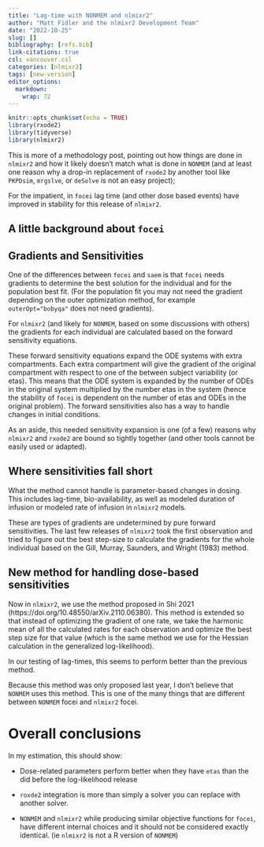 ```yaml
---
title: "Lag-time with NONMEM and nlmixr2"
author: "Matt Fidler and the nlmixr2 Development Team"
date: "2022-10-25"
slug: []
bibliography: [refs.bib]
link-citations: true
csl: vancouver.csl
categories: [nlmixr2]
tags: [new-version]
editor_options: 
  markdown: 
    wrap: 72
---
```


```r
knitr::opts_chunk$set(echo = TRUE)
library(rxode2)
library(tidyverse)
library(nlmixr2)
```

This is more of a methodology post, pointing out how things are done
in `nlmixr2` and how it likely doesn't match what is done in `NONMEM`
(and at least one reason why a drop-in replacement of `rxode2` by
another tool like `PKPDsim`, `mrgslve`, or `deSolve` is not an easy
project); 

For the impatient, in `focei` lag time (and other dose based
events) have improved in stability for this release of `nlmixr2`.

## A little background about `focei`

## Gradients and Sensitivities

One of the differences between `focei` and `saem` is that `focei`
needs gradients to determine the best solution for the individual and
for the population best fit.  (For the population fit you may not need
the gradient depending on the outer optimization method, for example
`outerOpt="bobyqa"` does not need gradients).

For `nlmixr2` (and likely for `NONMEM`, based on some discussions with
others) the gradients for each individual are calculated based on the
forward sensitivity equations.

These forward sensitivity equations expand the ODE systems with extra
compartments.  Each extra compartment will give the gradient of the
original compartment with respect to one of the between subject
variability (or etas).  This means that the ODE system is expanded by
the number of ODEs in the original system multiplied by the number
etas in the system (hence the stability of `focei` is dependent on the
number of etas and ODEs in the original problem).  The forward
sensitivities also has a way to handle changes in initial conditions.

As an aside, this needed sensitivity expansion is one (of a few)
reasons why `nlmixr2` and `rxode2` are bound so tightly together (and
other tools cannot be easily used or adapted).

## Where sensitivities fall short

What the method cannot handle is parameter-based changes in dosing.
This includes lag-time, bio-availability, as well as modeled duration
of infusion or modeled rate of infusion in `nlmixr2` models.

These are types of gradients are undetermined by pure forward
sensitivities.  The last few releases of `nlmixr2` took the first
observation and tried to figure out the best step-size to calculate
the gradients for the whole individual based on the Gill, Murray,
Saunders, and Wright (1983) method.

## New method for handling dose-based sensitivities

Now in `nlmixr2`, we use the method proposed in Shi 2021
(https://doi.org/10.48550/arXiv.2110.06380).  This method is extended
so that instead of optimizing the gradient of one rate, we take the
harmonic mean of all the calculated rates for each observation and
optimize the best step size for that value (which is the same method
we use for the Hessian calculation in the generalized log-likelihood).

In our testing of lag-times, this seems to perform better than the previous
method.

Because this method was only proposed last year, I don't believe that
`NONMEM` uses this method.  This is one of the many things that are
different between `NONMEM` focei and `nlmixr2` focei.

# Overall conclusions

In my estimation, this should show:

- Dose-related parameters perform better when they have `etas` than
  the did before the log-likelihood release
  
- `roxde2` integration is more than simply a solver you can replace
  with another solver.
  
- `NONMEM` and `nlmixr2` while producing similar objective functions
  for `focei`, have different internal choices and it should not be
  considered exactly identical. (ie `nlmixr2` is not a R version of
  `NONMEM`)




